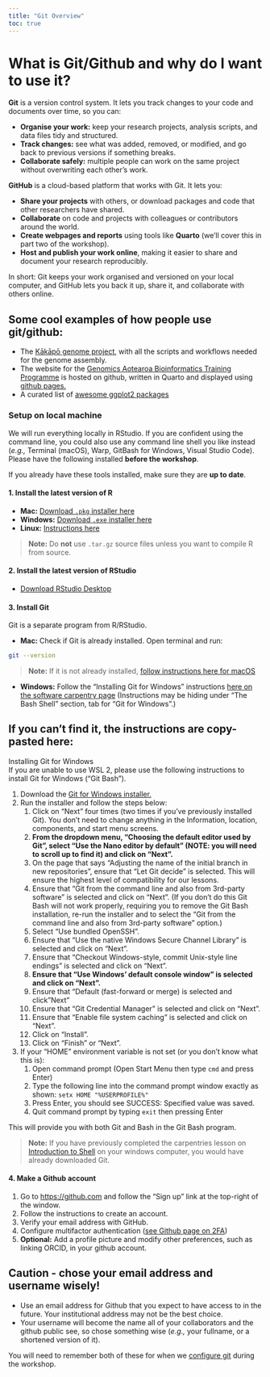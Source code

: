 ```yaml
---
title: "Git Overview"
toc: true
---
```


# What is Git/Github and why do I want to use it? 

**Git** is a version control system. It lets you track changes to your code and documents over time, so you can:

- **Organise your work:** keep your research projects, analysis scripts, and data files tidy and structured.
- **Track changes:** see what was added, removed, or modified, and go back to previous versions if something breaks.
- **Collaborate safely:** multiple people can work on the same project without overwriting each other’s work.

**GitHub** is a cloud-based platform that works with Git. It lets you:   

- **Share your projects** with others, or download packages and code that other researchers have shared.  
- **Collaborate** on code and projects with colleagues or contributors around the world.  
- **Create webpages and reports** using tools like **Quarto** (we’ll cover this in part two of the workshop).  
- **Host and publish your work online**, making it easier to share and document your research reproducibly.  

In short: Git keeps your work organised and versioned on your local computer, and GitHub lets you back it up, share it, and collaborate with others online.

::: {.callout-tip appearance="simple"}
# Some cool examples of how people use git/github:
- The [Kākāpō genome project](https://github.com/GenomicsAotearoa/Kakapo), with all the scripts and workflows needed for the genome assembly.  
- The website for the [Genomics Aotearoa Bioinformatics Training Programme](https://github.com/GenomicsAotearoa/BioinformaticsTrainingProgramme) is hosted on github, written in Quarto and displayed using [github pages.](https://docs.github.com/en/pages)  
- A curated list of [awesome ggplot2 packages](https://github.com/erikgahner/awesome-ggplot2)  
:::

### Setup on local machine  
  
We will run everything locally in RStudio. If you are confident using the command line, you could also use any command line shell you like instead (*e.g.,* Terminal (macOS), Warp, GitBash for Windows, Visual Studio Code). Please have the following installed **before the workshop**.  

If you already have these tools installed, make sure they are **up to date**.


#### 1. Install the latest version of R


- **Mac:** [Download `.pkg` installer here](https://cran.r-project.org/bin/macosx/)  
- **Windows:** [Download `.exe` installer here](https://cran.r-project.org/bin/windows/base/)  
- **Linux:** [Instructions here](https://cran.r-project.org/bin/linux/)  

> **Note:** Do **not** use `.tar.gz` source files unless you want to compile R from source.

#### 2. Install the latest version of RStudio

- [Download RStudio Desktop](https://posit.co/download/rstudio-desktop/)  


#### 3. Install Git

Git is a separate program from R/RStudio.  

- **Mac:** Check if Git is already installed. Open terminal and run:  
```bash
git --version
```
> **Note:** If it is not already installed, [follow instructions here for macOS](https://git-scm.com/downloads/mac)  

- **Windows:** Follow the "Installing Git for Windows" instructions [here on the software carpentry page](https://carpentries.github.io/workshop-template/install_instructions/#the-bash-shell) (Instructions may be hiding under "The Bash Shell" section, tab for "Git for Windows".)

::: {.callout-note collapse="true"}
## If you can't find it, the instructions are copy-pasted here:
Installing Git for Windows  
If you are unable to use WSL 2, please use the following instructions to install Git for Windows (“Git Bash”).

1. Download the [Git for Windows installer.](https://gitforwindows.org/)
2. Run the installer and follow the steps below:
    1. Click on "Next" four times (two times if you've previously installed Git). You don't need to change anything in the Information, location, components, and start menu screens.
    2. **From the dropdown menu, "Choosing the default editor used by Git", select "Use the Nano editor by default" (NOTE: you will need to scroll up to find it) and click on "Next".**
    3. On the page that says "Adjusting the name of the initial branch in new repositories", ensure that "Let Git decide" is selected. This will ensure the highest level of compatibility for our lessons.
    4. Ensure that "Git from the command line and also from 3rd-party software" is selected and click on "Next". (If you don't do this Git Bash will not work properly, requiring you to remove the Git Bash installation, re-run the installer and to select the "Git from the command line and also from 3rd-party software" option.)
    5. Select "Use bundled OpenSSH".
    6. Ensure that "Use the native Windows Secure Channel Library" is selected and click on "Next".
    7. Ensure that "Checkout Windows-style, commit Unix-style line endings" is selected and click on "Next".
    8. **Ensure that "Use Windows' default console window" is selected and click on "Next".**
    9. Ensure that "Default (fast-forward or merge) is selected and click "Next"
    10. Ensure that "Git Credential Manager" is selected and click on "Next".
    11. Ensure that "Enable file system caching" is selected and click on "Next".
    12. Click on "Install".
    13. Click on "Finish" or "Next".
3. If your "HOME" environment variable is not set (or you don't know what this is):
    1. Open command prompt (Open Start Menu then type `cmd` and press Enter)
    2. Type the following line into the command prompt window exactly as shown:
    `setx HOME "%USERPROFILE%"`
    3. Press Enter, you should see SUCCESS: Specified value was saved.
    4. Quit command prompt by typing `exit` then pressing Enter

This will provide you with both Git and Bash in the Git Bash program.

:::

> **Note:** If you have previously completed the carpentries lesson on [Introduction to Shell](https://swcarpentry.github.io/shell-novice/01-intro.html) on your windows computer, you would have already downloaded Git. 


#### 4. Make a Github account

1. Go to [https://github.com](https://github.com) and follow the “Sign up” link at the top-right of the window.
2. Follow the instructions to create an account.
3. Verify your email address with GitHub.
4. Configure multifactor authentication ([see Github page on 2FA](https://docs.github.com/en/authentication/securing-your-account-with-two-factor-authentication-2fa/configuring-two-factor-authentication))  
5. **Optional:** Add a profile picture and modify other preferences, such as linking ORCID, in your github account.


::: {.callout-caution appearance="minimal"}
## Caution - chose your email address and username wisely!  

- Use an email address for Github that you expect to have access to in the future. Your institutional address may not be the best choice.  
- Your username will become the name all of your collaborators and the github public see, so chose something wise (*e.g.,* your fullname, or a shortened version of it).  

You will need to remember both of these for when we [configure git](episode_02_SettingUpGit.qmd) during the workshop.
:::  


